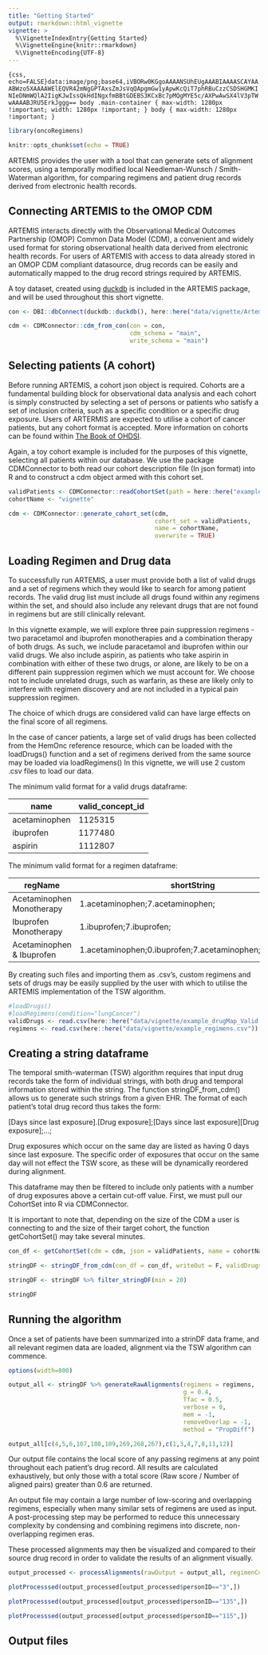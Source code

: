 ```yaml
---
title: "Getting Started"
output: rmarkdown::html_vignette
vignette: >
  %\VignetteIndexEntry{Getting Started}
  %\VignetteEngine{knitr::rmarkdown}
  %\VignetteEncoding{UTF-8}
---
```


```{css, echo=FALSE}data:image/png;base64,iVBORw0KGgoAAAANSUhEUgAAABIAAAASCAYAAABWzo5XAAAAWElEQVR42mNgGPTAxsZmJsVqQApgmGw1yApwKcQiT7phRBuCzzCSDSHGMKINIeDNmWQlA2IigKJwIssQkHdINgxfmBBtGDEBS3KCxBc7pMQgMYE5c/AXPwAwSX4lV3pTWwAAAABJRU5ErkJggg==
body .main-container {
max-width: 1280px !important;
width: 1280px !important;
}
body {
max-width: 1280px !important;
}
```

```r
library(oncoRegimens)

knitr::opts_chunk$set(echo = TRUE)

```

ARTEMIS provides the user with a tool that can generate sets of alignment scores, using a temporally modified local Needleman-Wunsch / Smith-Waterman algorithm, for comparing regimens and patient drug records derived from electronic health records.

## Connecting ARTEMIS to the OMOP CDM

ARTEMIS interacts directly with the Observational Medical Outcomes Partnership (OMOP) Common Data Model (CDM), a convenient and widely used format for storing observational health data derived from electronic health records. For users of ARTEMIS with access to data already stored in an OMOP CDM compliant datasource, drug records can be easily and automatically mapped to the drug record strings required by ARTEMIS.

A toy dataset, created using [duckdb](https://duckdb.org/) is included in the ARTEMIS package, and will be used throughout this short vignette.


```r
con <- DBI::dbConnect(duckdb::duckdb(), here::here("data/vignette/Artemis_Vignette_5.3_0.8.duckdb"))

cdm <- CDMConnector::cdm_from_con(con = con,
                                  cdm_schema = "main",
                                  write_schema = "main")

```

## Selecting patients (A cohort)

Before running ARTEMIS, a cohort json object is required. Cohorts are a fundamental building block for observational data analysis and each cohort is simply constructed by selecting a set of persons or patients who satisfy a set of inclusion criteria, such as a specific condition or a specific drug exposure. Users of ARTERMIS are expected to utilise a cohort of cancer patients, but any cohort format is accepted. More information on cohorts can be found within [The Book of OHDSI](https://ohdsi.github.io/TheBookOfOhdsi/Cohorts.html).

Again, a toy cohort example is included for the purposes of this vignette, selecting all patients within our database. We use the package CDMConnector to both read our cohort description file (In json format) into R and to construct a cdm object armed with this cohort set.

```r
validPatients <- CDMConnector::readCohortSet(path = here::here("exampleCohort/vignette/"))
cohortName <- "vignette"

cdm <- CDMConnector::generate_cohort_set(cdm, 
                                         cohort_set = validPatients, 
                                         name = cohortName,
                                         overwrite = TRUE)

```

## Loading Regimen and Drug data

To successfully run ARTEMIS, a user must provide both a list of valid drugs and a set of regimens which they would like to search for among patient records. The valid drug list must include all drugs found within any regimens within the set, and should also include any relevant drugs that are not found in regimens but are still clinically relevant. 

In this vignette example, we will explore three pain suppression regimens - two paracetamol and ibuprofen monotherapies and a combination therapy of both drugs. As such, we include paracetamol and ibuprofen within our valid drugs. We also include aspirin, as patients who take aspirin in combination with either of these two drugs, or alone, are likely to be on a different pain suppression regimen which we must account for. We choose not to include unrelated drugs, such as warfarin, as these are likely only to interfere with regimen discovery and are not included in a typical pain suppression regimen.

The choice of which drugs are considered valid can have large effects on the final score of all regimens.

In the case of cancer patients, a large set of valid drugs has been collected from the HemOnc reference resource, which can be loaded with the loadDrugs() function and a set of regimens derived from the same source may be loaded via loadRegimens() In this vignette, we will use 2 custom .csv files to load our data.



The minimum valid format for a valid drugs dataframe:

| name      | valid_concept_id |
| ----------- | ----------- |
| acetaminophen      | 1125315       |
| ibuprofen   | 1177480        |
| aspirin   | 1112807        |



The minimum valid format for a regimen dataframe:

| regName      | shortString |
| ----------- | ----------- |
| Acetaminophen Monotherapy | 1.acetaminophen;7.acetaminophen;                         |
| Ibuprofen Monotherapy     | 1.ibuprofen;7.ibuprofen;                                 |
| Acetaminophen & Ibuprofen | 1.acetaminophen;0.ibuprofen;7.acetaminophen;0.ibuprofen; |



By creating such files and importing them as .csv's, custom regimens and sets of drugs may be easily supplied by the user with which to utilise the ARTEMIS implementation of the TSW algorithm.

```r
#loadDrugs()
#loadRegimens(condition="lungCancer")
validDrugs <- read.csv(here::here("data/vignette/example_drugMap_Valid.csv"))
regimens <- read.csv(here::here("data/vignette/example_regimens.csv"))
```

## Creating a string dataframe

The temporal smith-waterman (TSW) algorithm requires that input drug records take the form of individual strings, with both drug and temporal information stored within the string. The function stringDF_from_cdm() allows us to generate such strings from a given EHR. The format of each patient's total drug record thus takes the form:

[Days since last exposure].[Drug exposure];[Days since last exposure][Drug exposure];...;

Drug exposures which occur on the same day are listed as having 0 days since last exposure. The specific order of exposures that occur on the same day will not effect the TSW score, as these will be dynamically reordered during alignment.

This dataframe may then be filtered to include only patients with a number of drug exposures above a certain cut-off value. First, we must pull our CohortSet into R via CDMConnector.

It is important to note that, depending on the size of the CDM a user is connecting to and the size of their target cohort, the function getCohortSet() may take several minutes.

```r
con_df <- getCohortSet(cdm = cdm, json = validPatients, name = cohortName)

stringDF <- stringDF_from_cdm(con_df = con_df, writeOut = F, validDrugs = validDrugs)

stringDF <- stringDF %>% filter_stringDF(min = 20)

stringDF
```

## Running the algorithm

Once a set of patients have been summarized into a strinDF data frame, and all relevant regimen data are loaded, alignment via the TSW algorithm can commence.

```r
options(width=800)

output_all <- stringDF %>% generateRawAlignments(regimens = regimens,
                                                 g = 0.4,
                                                 Tfac = 0.5,
                                                 verbose = 0,
                                                 mem = -1,
                                                 removeOverlap = -1,
                                                 method = "PropDiff")

output_all[c(4,5,6,107,108,109,269,268,267),c(1,3,4,7,8,11,12)]

```

Our output file contains the local score of any passing regimens at any point throughout each patient's drug record. All results are calculated exhaustively, but only those with a total score (Raw score / Number of aligned pairs) greater than 0.6 are returned.

An output file may contain a large number of low-scoring and overlapping regimens, especially when many similar sets of regimens are used as input. A post-processing step may be performed to reduce this unnecessary complexity by condensing and combining regimens into discrete, non-overlapping regimen eras.

These processed alignments may then be visualized and compared to their source drug record in order to validate the results of an alignment visually.

```r

output_processed <- processAlignments(rawOutput = output_all, regimenCombine = 28, returnDrugs = TRUE)

plotProcesssed(output_processed[output_processed$personID=="3",])

plotProcesssed(output_processed[output_processed$personID=="135",])

plotProcesssed(output_processed[output_processed$personID=="115",])

```

## Output files

